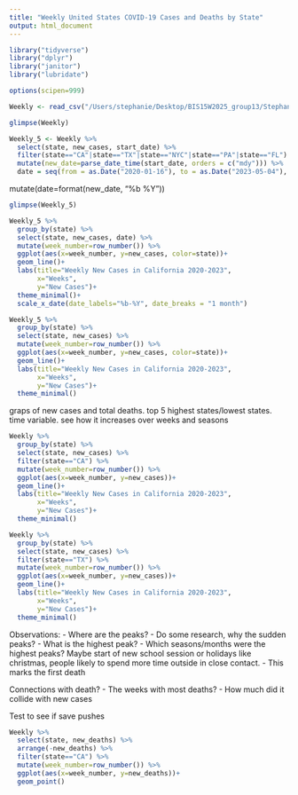 ```yaml
---
title: "Weekly United States COVID-19 Cases and Deaths by State"
output: html_document
---
```


```r
library("tidyverse") 
library("dplyr")
library("janitor")
library("lubridate")
```

```r
options(scipen=999)
```


```r
Weekly <- read_csv("/Users/stephanie/Desktop/BIS15W2025_group13/Stephanie/WeeklyCases.csv") %>% clean_names()
```
```r
glimpse(Weekly)
```

```r
Weekly_5 <- Weekly %>% 
  select(state, new_cases, start_date) %>% 
  filter(state=="CA"|state=="TX"|state=="NYC"|state=="PA"|state=="FL") %>% 
  mutate(new_date=parse_date_time(start_date, orders = c("mdy"))) %>% 
  date = seq(from = as.Date("2020-01-16"), to = as.Date("2023-05-04"), by = "month")
```

mutate(date=format(new_date, "%b %Y"))

```r
glimpse(Weekly_5)
```

```r
Weekly_5 %>% 
  group_by(state) %>% 
  select(state, new_cases, date) %>% 
  mutate(week_number=row_number()) %>% 
  ggplot(aes(x=week_number, y=new_cases, color=state))+
  geom_line()+
  labs(title="Weekly New Cases in California 2020-2023",
       x="Weeks",
       y="New Cases")+
  theme_minimal()+
  scale_x_date(date_labels="%b-%Y", date_breaks = "1 month")
```



```r
Weekly_5 %>% 
  group_by(state) %>% 
  select(state, new_cases) %>% 
  mutate(week_number=row_number()) %>% 
  ggplot(aes(x=week_number, y=new_cases, color=state))+
  geom_line()+
  labs(title="Weekly New Cases in California 2020-2023",
       x="Weeks",
       y="New Cases")+
  theme_minimal()
```

graps of new cases and total deaths. top 5 highest states/lowest states. time variable. see how it increases over weeks and seasons
```r
Weekly %>% 
  group_by(state) %>% 
  select(state, new_cases) %>% 
  filter(state=="CA") %>% 
  mutate(week_number=row_number()) %>% 
  ggplot(aes(x=week_number, y=new_cases))+
  geom_line()+
  labs(title="Weekly New Cases in California 2020-2023",
       x="Weeks",
       y="New Cases")+
  theme_minimal()
```


```r
Weekly %>% 
  group_by(state) %>% 
  select(state, new_cases) %>% 
  filter(state=="TX") %>% 
  mutate(week_number=row_number()) %>% 
  ggplot(aes(x=week_number, y=new_cases))+
  geom_line()+
  labs(title="Weekly New Cases in California 2020-2023",
       x="Weeks",
       y="New Cases")+
  theme_minimal()
```

Observations:
- Where are the peaks?
- Do some research, why the sudden peaks?
- What is the highest peak?
- Which seasons/months were the highest peaks? Maybe start of new school session or holidays like christmas, people likely to spend more time outside in close contact. 
- This marks the first death

Connections with death?
- The weeks with most deaths?
- How much did it collide with new cases

Test to see if save pushes

```r
Weekly %>% 
  select(state, new_deaths) %>% 
  arrange(-new_deaths) %>% 
  filter(state=="CA") %>% 
  mutate(week_number=row_number()) %>% 
  ggplot(aes(x=week_number, y=new_deaths))+
  geom_point()
```

